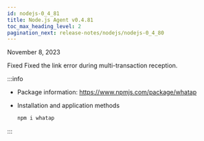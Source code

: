 ```yaml
---
id: nodejs-0_4_81
title: Node.js Agent v0.4.81
toc_max_heading_level: 2
pagination_next: release-notes/nodejs/nodejs-0_4_80
---
```


November 8, 2023

<p><Status>Fixed</Status> Fixed the link error during multi-transaction reception.</p>

:::info

-   Package information: https://www.npmjs.com/package/whatap

-   Installation and application methods

    ```bash
    npm i whatap
    ```

:::
